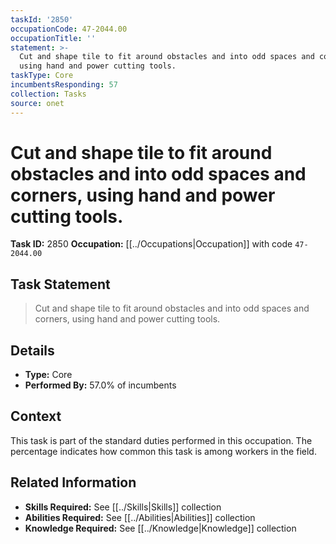 ```yaml
---
taskId: '2850'
occupationCode: 47-2044.00
occupationTitle: ''
statement: >-
  Cut and shape tile to fit around obstacles and into odd spaces and corners,
  using hand and power cutting tools.
taskType: Core
incumbentsResponding: 57
collection: Tasks
source: onet
---
```

# Cut and shape tile to fit around obstacles and into odd spaces and corners, using hand and power cutting tools.

**Task ID:** 2850
**Occupation:** [[../Occupations|Occupation]] with code `47-2044.00`

## Task Statement

> Cut and shape tile to fit around obstacles and into odd spaces and corners, using hand and power cutting tools.

## Details

- **Type:** Core
- **Performed By:** 57.0% of incumbents

## Context

This task is part of the standard duties performed in this occupation. The percentage indicates how common this task is among workers in the field.

## Related Information

- **Skills Required:** See [[../Skills|Skills]] collection
- **Abilities Required:** See [[../Abilities|Abilities]] collection
- **Knowledge Required:** See [[../Knowledge|Knowledge]] collection
